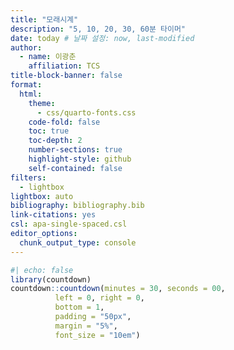 ```yaml
---
title: "모래시계"
description: "5, 10, 20, 30, 60분 타이머"
date: today # 날짜 설정: now, last-modified
author:
  - name: 이광춘
    affiliation: TCS
title-block-banner: false
format:
  html:
    theme: 
      - css/quarto-fonts.css
    code-fold: false
    toc: true
    toc-depth: 2
    number-sections: true
    highlight-style: github    
    self-contained: false
filters:
  - lightbox
lightbox: auto
bibliography: bibliography.bib
link-citations: yes
csl: apa-single-spaced.csl
editor_options: 
  chunk_output_type: console
---
```




```r
#| echo: false
library(countdown)
countdown::countdown(minutes = 30, seconds = 00, 
          left = 0, right = 0,
          bottom = 1,
          padding = "50px",
          margin = "5%",
          font_size = "10em")
```

